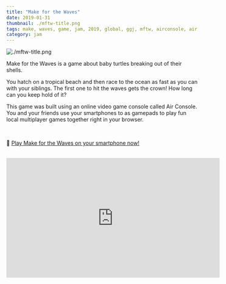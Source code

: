 ```yaml
---
title: "Make for the Waves"
date: 2019-01-31
thumbnail: ./mftw-title.png
tags: make, waves, game, jam, 2019, global, ggj, mftw, airconsole, air, console
category: jam
---
```


![./mftw-title.png](./mftw-title.png)

Make for the Waves is a game about baby turtles breaking out of their shells.

You hatch on a tropical beach and then race to the ocean as fast as you can with your siblings. The first one to hit the waves gets the crown! How long can you keep hold of it?

This game was built using an online video game console called Air Console. You and your friends use your smartphones to as gamepads to play fun local multiplayer games together right in your browser.

<br />

📱 [Play Make for the Waves on your smartphone now!](https://www.airconsole.com/play/sport-games/make-for-the-waves)

<br />

<iframe
  width="560"
  height="315"
  src="https://www.youtube.com/embed/Wi6lp_84M1k"
  frameBorder="0"
  allow="accelerometer; autoplay; clipboard-write; encrypted-media; gyroscope; picture-in-picture"
  allowFullScreen
></iframe>
